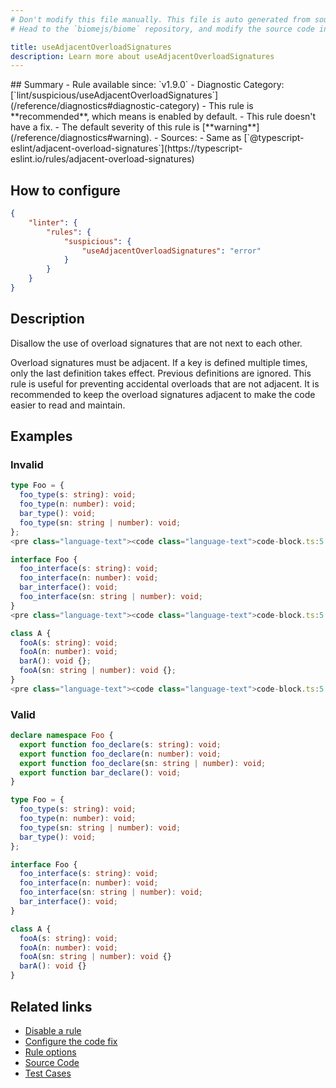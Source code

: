 ```yaml
---
# Don't modify this file manually. This file is auto generated from source, and you will lose your changes next time the website is built.
# Head to the `biomejs/biome` repository, and modify the source code in there.

title: useAdjacentOverloadSignatures
description: Learn more about useAdjacentOverloadSignatures
---
```


<Tabs>
<TabItem label="JavaScript (and super languages)" icon="seti:javascript">
## Summary
- Rule available since: `v1.9.0`
- Diagnostic Category: [`lint/suspicious/useAdjacentOverloadSignatures`](/reference/diagnostics#diagnostic-category)
- This rule is **recommended**, which means is enabled by default.
- This rule doesn't have a fix.
- The default severity of this rule is [**warning**](/reference/diagnostics#warning).
- Sources: 
  - Same as [`@typescript-eslint/adjacent-overload-signatures`](https://typescript-eslint.io/rules/adjacent-overload-signatures)

## How to configure
```json title="biome.json"
{
	"linter": {
		"rules": {
			"suspicious": {
				"useAdjacentOverloadSignatures": "error"
			}
		}
	}
}

```
## Description
Disallow the use of overload signatures that are not next to each other.

Overload signatures must be adjacent.
If a key is defined multiple times, only the last definition takes effect. Previous definitions are ignored.
This rule is useful for preventing accidental overloads that are not adjacent.
It is recommended to keep the overload signatures adjacent to make the code easier to read and maintain.

## Examples

### Invalid

```ts
type Foo = {
  foo_type(s: string): void;
  foo_type(n: number): void;
  bar_type(): void;
  foo_type(sn: string | number): void;
};
<pre class="language-text"><code class="language-text">code-block.ts:5:3 <a href="https://biomejs.dev/linter/rules/use-adjacent-overload-signatures">lint/suspicious/useAdjacentOverloadSignatures</a> ━━━━━━━━━━━━━━━━━━━━━━━━━━━━━━━━━━━━<br /><br />  <strong><span style="color: Orange;">⚠</span></strong> <span style="color: Orange;">All foo&#95;type signatures must be adjacent.</span><br />  <br />    <strong>3 │ </strong>  foo&#95;type(n: number): void;<br />    <strong>4 │ </strong>  bar&#95;type(): void;<br />  <strong><span style="color: Tomato;">&gt;</span></strong> <strong>5 │ </strong>  foo&#95;type(sn: string | number): void;<br />   <strong>   │ </strong>  <strong><span style="color: Tomato;">^</span></strong><strong><span style="color: Tomato;">^</span></strong><strong><span style="color: Tomato;">^</span></strong><strong><span style="color: Tomato;">^</span></strong><strong><span style="color: Tomato;">^</span></strong><strong><span style="color: Tomato;">^</span></strong><strong><span style="color: Tomato;">^</span></strong><strong><span style="color: Tomato;">^</span></strong><br />    <strong>6 │ </strong>&#125;;<br />    <strong>7 │ </strong><br />  <br /></code></pre>

```

```ts
interface Foo {
  foo_interface(s: string): void;
  foo_interface(n: number): void;
  bar_interface(): void;
  foo_interface(sn: string | number): void;
}
<pre class="language-text"><code class="language-text">code-block.ts:5:3 <a href="https://biomejs.dev/linter/rules/use-adjacent-overload-signatures">lint/suspicious/useAdjacentOverloadSignatures</a> ━━━━━━━━━━━━━━━━━━━━━━━━━━━━━━━━━━━━<br /><br />  <strong><span style="color: Orange;">⚠</span></strong> <span style="color: Orange;">All foo&#95;interface signatures must be adjacent.</span><br />  <br />    <strong>3 │ </strong>  foo&#95;interface(n: number): void;<br />    <strong>4 │ </strong>  bar&#95;interface(): void;<br />  <strong><span style="color: Tomato;">&gt;</span></strong> <strong>5 │ </strong>  foo&#95;interface(sn: string | number): void;<br />   <strong>   │ </strong>  <strong><span style="color: Tomato;">^</span></strong><strong><span style="color: Tomato;">^</span></strong><strong><span style="color: Tomato;">^</span></strong><strong><span style="color: Tomato;">^</span></strong><strong><span style="color: Tomato;">^</span></strong><strong><span style="color: Tomato;">^</span></strong><strong><span style="color: Tomato;">^</span></strong><strong><span style="color: Tomato;">^</span></strong><strong><span style="color: Tomato;">^</span></strong><strong><span style="color: Tomato;">^</span></strong><strong><span style="color: Tomato;">^</span></strong><strong><span style="color: Tomato;">^</span></strong><strong><span style="color: Tomato;">^</span></strong><br />    <strong>6 │ </strong>&#125;<br />    <strong>7 │ </strong><br />  <br /></code></pre>

```

```ts
class A {
  fooA(s: string): void;
  fooA(n: number): void;
  barA(): void {};
  fooA(sn: string | number): void {};
}
<pre class="language-text"><code class="language-text">code-block.ts:5:3 <a href="https://biomejs.dev/linter/rules/use-adjacent-overload-signatures">lint/suspicious/useAdjacentOverloadSignatures</a> ━━━━━━━━━━━━━━━━━━━━━━━━━━━━━━━━━━━━<br /><br />  <strong><span style="color: Orange;">⚠</span></strong> <span style="color: Orange;">All fooA signatures must be adjacent.</span><br />  <br />    <strong>3 │ </strong>  fooA(n: number): void;<br />    <strong>4 │ </strong>  barA(): void &#123;&#125;;<br />  <strong><span style="color: Tomato;">&gt;</span></strong> <strong>5 │ </strong>  fooA(sn: string | number): void &#123;&#125;;<br />   <strong>   │ </strong>  <strong><span style="color: Tomato;">^</span></strong><strong><span style="color: Tomato;">^</span></strong><strong><span style="color: Tomato;">^</span></strong><strong><span style="color: Tomato;">^</span></strong><br />    <strong>6 │ </strong>&#125;<br />    <strong>7 │ </strong><br />  <br /></code></pre>

```

### Valid

```ts
declare namespace Foo {
  export function foo_declare(s: string): void;
  export function foo_declare(n: number): void;
  export function foo_declare(sn: string | number): void;
  export function bar_declare(): void;
}
```

```ts
type Foo = {
  foo_type(s: string): void;
  foo_type(n: number): void;
  foo_type(sn: string | number): void;
  bar_type(): void;
};
```

```ts
interface Foo {
  foo_interface(s: string): void;
  foo_interface(n: number): void;
  foo_interface(sn: string | number): void;
  bar_interface(): void;
}
```

```ts
class A {
  fooA(s: string): void;
  fooA(n: number): void;
  fooA(sn: string | number): void {}
  barA(): void {}
}
```

## Related links

- [Disable a rule](/linter/#disable-a-rule)
- [Configure the code fix](/linter#configure-the-code-fix)
- [Rule options](/linter/#rule-options)
- [Source Code](https://github.com/biomejs/biome/blob/main/crates/biome_js_analyze/src/lint/suspicious/use_adjacent_overload_signatures.rs)
- [Test Cases](https://github.com/biomejs/biome/blob/main/crates/biome_js_analyze/tests/specs/suspicious/useAdjacentOverloadSignatures)

</TabItem>
</Tabs>

